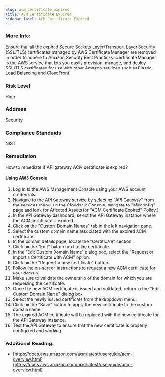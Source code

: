 ```yaml
---
slug: acm_certificate_expired
title: ACM Certificate Expired
sidebar_label: ACM Certificate Expired
---
```


### More Info:

Ensure that all the expired Secure Sockets Layer/Transport Layer Security (SSL/TLS) certificates managed by AWS Certificate Manager are removed in order to adhere to Amazon Security Best Practices. Certificate Manager is the AWS service that lets you easily provision, manage, and deploy SSL/TLS certificates for use with other Amazon services such as Elastic Load Balancing and CloudFront.

### Risk Level

High

### Address

Security

### Compliance Standards

NIST

### Remediation

How to remediate if API gateway ACM certificate is expired?

#### Using AWS Console

1. Log in to the AWS Management Console using your AWS account credentials.
2. Navigate to the API Gateway service by selecting "API Gateway" from the services menu.
    (In the Cloudanix Console, navigate to "Misconfig" page and look for Affected Assets for "ACM Certificate Expired" Policy.)
3. In the API Gateway dashboard, select the API Gateway instance where the ACM certificate is expired.
4. Click on the "Custom Domain Names" tab in the left navigation pane.
5. Select the custom domain name associated with the expired ACM certificate.
6. In the domain details page, locate the "Certificate" section.
7. Click on the "Edit" button next to the certificate.
8. In the "Edit Custom Domain Name" dialog box, select the "Request or Import a Certificate with ACM" option.
9. Click on the "Request a new certificate" button.
10. Follow the on-screen instructions to request a new ACM certificate for your domain.
11. Make sure to validate the ownership of the domain for which you are requesting the certificate.
12. Once the new ACM certificate is issued and validated, return to the "Edit Custom Domain Name" dialog box.
13. Select the newly issued certificate from the dropdown menu.
14. Click on the "Save" button to apply the new certificate to the custom domain name.
15. The expired ACM certificate will be replaced with the new certificate for the API Gateway instance.
16. Test the API Gateway to ensure that the new certificate is properly configured and working.

### Additional Reading:

- [https://docs.aws.amazon.com/acm/latest/userguide/acm-overview.html](https://docs.aws.amazon.com/acm/latest/userguide/acm-overview.html) 
